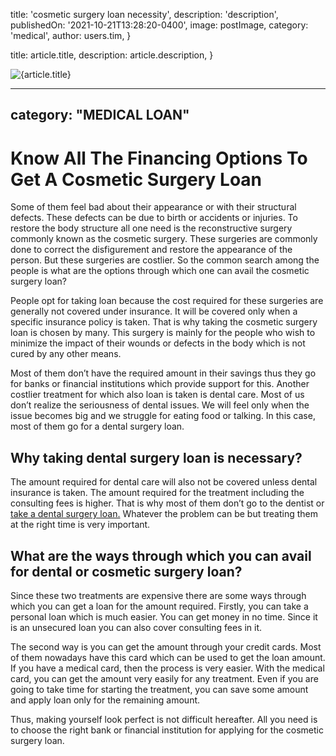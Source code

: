 
  title: 'cosmetic surgery loan necessity',
  description: 'description',
  publishedOn: '2021-10-21T13:28:20-0400',
  image: postImage,
  category: 'medical',
  author: users.tim,
}

  title: article.title,
  description: article.description,
}


<Image src={postImage} alt={article.title} />

---
category: "MEDICAL LOAN"
---

# Know All The Financing Options To Get A Cosmetic Surgery Loan

Some of them feel bad about their appearance or with their structural defects. These defects can be due to birth or accidents or injuries. To restore the body structure all one need is the reconstructive surgery commonly known as the cosmetic surgery. These surgeries are commonly done to correct the disfigurement and restore the appearance of the person. But these surgeries are costlier. So the common search among the people is what are the options through which one can avail the cosmetic surgery loan?

People opt for taking loan because the cost required for these surgeries are generally not covered under insurance. It will be covered only when a specific insurance policy is taken. That is why taking the cosmetic surgery loan is chosen by many. This surgery is mainly for the people who wish to minimize the impact of their wounds or defects in the body which is not cured by any other means.

Most of them don’t have the required amount in their savings thus they go for banks or financial institutions which provide support for this. Another costlier treatment for which also loan is taken is dental care. Most of us don’t realize the seriousness of dental issues. We will feel only when the issue becomes big and we struggle for eating food or talking. In this case, most of them go for a dental surgery loan.

## Why taking dental surgery loan is necessary?

The amount required for dental care will also not be covered unless dental insurance is taken. The amount required for the treatment including the consulting fees is higher. That is why most of them don’t go to the dentist or [take a dental surgery loan.](https://totalifestylecredit.weebly.com/blog/wondering-how-to-finance-dental-work-get-dental-surgery-loan) Whatever the problem can be but treating them at the right time is very important.

## What are the ways through which you can avail for dental or cosmetic surgery loan?

Since these two treatments are expensive there are some ways through which you can get a loan for the amount required. Firstly, you can take a personal loan which is much easier. You can get money in no time. Since it is an unsecured loan you can also cover consulting fees in it.

The second way is you can get the amount through your credit cards. Most of them nowadays have this card which can be used to get the loan amount. If you have a medical card, then the process is very easier. With the medical card, you can get the amount very easily for any treatment. Even if you are going to take time for starting the treatment, you can save some amount and apply loan only for the remaining amount.

Thus, making yourself look perfect is not difficult hereafter. All you need is to choose the right bank or financial institution for applying for the cosmetic surgery loan.

